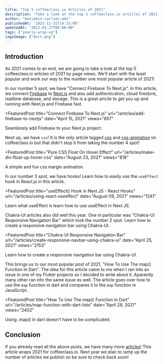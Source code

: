 ```yaml
---
title: "Top 5 coffeeclass.io Articles of 2021"
description: "Take a look at the top 5 coffeeclass.io articles of 2021 and see what others are interested in."
author: "benjamin-carlson.mdx"
publishedAt: "2021-12-31T14:15:00"
updatedAt: "2022-01-27T00:00:00"
tags: ["yearly-wrap-up"]
logoImage: ["dart.png"]
---
```


## Introduction

As 2021 comes to an end, we are going to take a look at the top 5 coffeeclass.io articles of 2021 by page views. We'll start with the least popular and work our way to the number one most popular article of 2021!

<Step number="5" title="Connect Firebase To Next.js" />

In our number 5 spot, we have "Connect Firebase To Next.js". In this article, we connect [Firebase](https://firebase.google.com) to [Next.js](https://nextjs.org) and also add authentication, cloud firestore, realtime database, and storage. This is a great artcile to get you up and running with Next.js and Firebase fast.

<FeaturedPost
  title="Connect Firebase To Next.js"
  url="/articles/add-firebase-to-nextjs"
  date="April 15, 2021"
  views="657"
>
  Seamlessly add Firebase to your Next.js project.
</FeaturedPost>

<Step number="4" title="Pure CSS Float On Hover Effect" />

Next up, we have `css`! It is the only article tagged [css](/tags/css) and [css-animation](/tags/css-animation) on coffeeclass.io but that didn't stop it from taking the number 4 spot!

<FeaturedPost
  title="Pure CSS Float On Hover Effect"
  url="/articles/make-div-float-up-hover-css"
  date="August 23, 2021"
  views="818"
>
  A simple and fun css margin animation.
</FeaturedPost>

<Step number="3" title="useEffect() Hook in Next.JS - React Hooks" />

In our number 3 spot, we have hooks! Learn how to easily use the `useEffect` hook in React.js in this article.

<FeaturedPost
  title="useEffect() Hook in Next.JS - React Hooks"
  url="/articles/using-react-useeffect"
  date="August 09, 2021"
  views="1241"
>
  Learn what useEffect is learn how to use useEffect in Next.JS.
</FeaturedPost>

<Step number="2" title="Chakra-UI Responsive Navigation Bar" />

Chakra-UI articles also did well this year. One in particular was "Chakra-UI Responsive Navigation Bar" which took the number 2 spot. Learn how to create a responsive navigation bar using Chakra-UI.

<FeaturedPost
  title="Chakra-UI Responsive Navigation Bar"
  url="/articles/create-responsive-navbar-using-chakra-ui"
  date="April 25, 2021"
  views="2153"
>
  Learn how to create a responsive navigation bar using Chakra-UI.
</FeaturedPost>

<Step number="1" title="How To Use The map() Function In Dart" />

This brings us to our most popular post of 2021, "How To Use The map() Function In Dart". The idea for this article came to me when I ran into an issue in one of my Flutter projects so I decided to write about it. Aparently many other ran into the same issue as well. The article goes over how to use the `map` function in dart and compares it to the `map` function in JavaScript.

<FeaturedPost
  title="How To Use The map() Function In Dart"
  url="/articles/map-function-with-dart-lists"
  date="April 28, 2021"
  views="2402"
>
  Using .map() in dart doesn't have to be complicated.
</FeaturedPost>

## Conclusion

If you already read all the above posts, we have many more [articles](/articles)! This article wraps 2021 for coffeeclass.io. Next year we plan to ramp up the number of articles we publish so be sure to check back soon!
